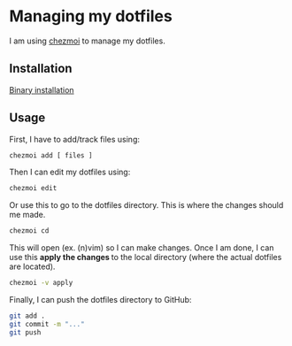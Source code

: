 # Managing my dotfiles {#sec-dotfiles}

I am using [chezmoi](https://www.chezmoi.io/) to manage my dotfiles. 

## Installation

[Binary installation](https://www.chezmoi.io/install/#one-line-binary-install)

## Usage

First, I have to add/track files using:

```bash
chezmoi add [ files ]
```

Then I can edit my dotfiles using:

```bash
chezmoi edit
```

Or use this to go to the dotfiles directory. This is where the changes should me made.

```bash
chezmoi cd
```

This will open (ex. (n)vim) so I can make changes. Once I am done, I can use this **apply the changes ** to the local directory (where the actual dotfiles are located).

```bash
chezmoi -v apply 
```

Finally, I can push the dotfiles directory to GitHub:

```bash
git add .
git commit -m "..."
git push
```

